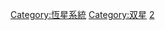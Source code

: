{{catmore}}
{{Commonscat|Binary stars}}

[[Category:恆星系統|Category:恆星系統]]
[[Category:双星|Category:双星]]
[[Category:多星系統|2]]